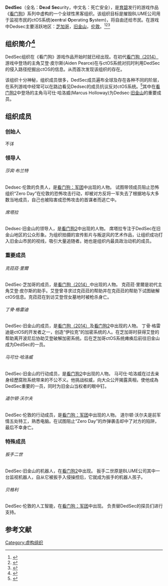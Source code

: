 {{Infobox character
| name      = DedSec
| image     = 
| caption   = 
| series    = 看门狗系列
| first     = [[看門狗_(遊戲)|看门狗（2014）]]
}}
'''DedSec'''（全名：'''De'''a'''d''' '''Sec'''urity，中文名：死亡安全），是[[育碧|育碧]]发行的游戏作品《[[看門狗_(遊戲)|看门狗]]》系列中虚构的一个全球性黑客组织。该组织目标是摧毁BLUME公司用于监视市民的ctOS系统('''c'''en'''t'''ral '''O'''perating '''S'''ystem)，将自由还给市民。在游戏中Dedsec主要活跃地区：[[芝加哥|芝加哥]]，[[旧金山|旧金山]]，[[伦敦|伦敦]]。<ref>{{Cite web|title=《看門狗 2》DedSec 席塔拉駭客雜紀：為什麼 DedSec 存在|url=https://www.ubisoft.com.hk/watch-dogs2-why-dedsec-you-would-not-believe-some-of-the-2-2-13-2-6/|accessdate=2020-11-17|author=|date=|last=|first=|format=|publisher=Ubisoft-UbiBlog|language=zh-yue|archive-date=2020-08-08|archive-url=https://web.archive.org/web/20200808033114/https://www.ubisoft.com.hk/watch-dogs2-why-dedsec-you-would-not-believe-some-of-the-2-2-13-2-6/|dead-url=no}}</ref><ref>{{Cite web|title=Watch Dogs: Who Is DedSec?|url=https://www.cbr.com/watch-dogs-dedsec-explained/|accessdate=2020-11-17|date=2020-10-18|work=CBR|language=en-US|archive-date=2021-11-27|archive-url=https://web.archive.org/web/20211127190023/https://www.cbr.com/watch-dogs-dedsec-explained/|dead-url=no}}</ref><ref>{{Cite web|title=伦敦陷落之时：一位前DedSec探员的回忆录|url=https://xw.qq.com/cmsid/20201111A0DYPF00|accessdate=2020-11-17|author=|date=|format=|work=xw.qq.com|publisher=腾讯新闻|language=zh-hans}}</ref>

==组织简介<ref>{{Cite web|title=看门狗三方阵营分析 游戏中的帮派斗争|url=http://m.pc.tgbus.com/info_57/30898/|accessdate=2020-11-17|author=|date=|format=|work=m.pc.tgbus.com|publisher=电玩巴士|language=}}</ref>==
DedSec组织在《看门狗》游戏作品开始时就已经出现。在初代[[看門狗_(遊戲)|看门狗（2014）]]游戏中登场的主角艾登·皮尔斯(Aiden Pearce)在与ctOS系统对抗时利用DedSec的侵入路径挖掘出ctOS的信息。从而首次发现该组织的存在。

该组织十分神秘，组织成员很多，DedSec成员遍布全球及存在各种不同的阶层，在系列游戏中经常可以在路边看见Dedsec的成员抗议反对ctOS系统。<ref>{{Cite web|title=Recruit People Who Dislike DedSec - Watch Dogs Legion|url=https://www.gosunoob.com/watch-dogs-legion/recruit-people-who-dislike-dedsec/|accessdate=2020-11-17|date=2020-10-30|last=JoeTheBard|work=GosuNoob.com Video Game News & Guides|language=en-US|archive-date=2020-11-01|archive-url=https://web.archive.org/web/20201101032601/https://www.gosunoob.com/watch-dogs-legion/recruit-people-who-dislike-dedsec/|dead-url=no}}</ref>其中在[[看门狗2|看门狗2]]中登场的主角马可仕·哈洛威(Marcus Holloway)为Dedsec·[[旧金山|旧金山]]的重要成员。

==组织成员==

=== 创始人 ===
不详

=== 领导人 ===
======莎宾·布兰特======
Dedsec·伦敦的负责人，是[[看门狗：军团|看门狗：军团]]中出现的人物。
试图带领成员阻止恐怖组织“Zero Day”在伦敦的恐怖攻击行动，却被对方反将一军失去了根据地与大多数当地成员，自己也被陷害成恐怖攻击的首谋者而逃亡中。

====== 席塔拉 ======
Dedsec·旧金山的领导人，是[[看门狗2|看门狗2]]中出现的人物。
席塔拉专注于DedSec在旧金山地区的公众形象。为组织拍摄的宣传影片与叛逆风的艺术作品，让组织成功打入旧金山市民的视线，吸引大量追随者。她也是组织内最具政治动机的成员。

=== 重要成员 ===

====== 克菈菈·里爾======
DedSec·芝加哥的成员，是[[看門狗_(遊戲)|看门狗（2014）]]中出现的人物。
克菈菈·里爾是初代主角艾登·皮尔斯的助手。艾登曾寻求过克菈菈的帮助并在克菈菈的帮助下试图破解ctOS信息。克菈菈在到访艾登侄女墓地时被枪杀身亡。

======丁骨·格雷迪======
DedSec·旧金山的成员，是[[看門狗_(遊戲)|看门狗（2014）]]及[[看门狗2|看门狗2]]中出现的人物。
丁骨·格雷迪是ctOS的开发者之一，创造“伊拉克”的加密系统的人。在芝加哥时获得艾登的帮助离开波尼后协助艾登破解加密系统。后在芝加哥ctOS系统瘫痪后前往旧金山成为DedSec的一员。
======马可仕·哈洛威======
DedSec·旧金山的行动成员，是[[看门狗2|看门狗2]]中出现的人物。
马可仕·哈洛威在过去亲身经歷腐败系统带来的不公不义。他挑战权威，向大众公开揭露真相，使他成為DedSec重要的一员，同时为旧金山当权者的眼中钉。

======道尔顿·沃尔夫======
DedSec·伦敦的行动成员，是[[看门狗：军团|看门狗：军团]]中出现的人物。
道尔顿·沃尔夫是前军情五处特工，熟悉电脑。在试图阻止“Zero Day”的炸弹袭击却中了对方的陷阱，最后不幸身亡。

===特殊成员===
======扳手二世======
DedSec·旧金山的机器人，在[[看门狗2|看门狗2]]中出现。
扳手二世原是BLUME公司其中一台监视机器人，自从它被扳手入侵操控后，它就成为扳手的机器人孩子。


======贝格利======
DedSec·伦敦的人工智能，在[[看门狗：军团|看门狗：军团]]中出现。
负责替DedSec的探员们进行支持。

==参考文献==
{{reflist}}

[[Category:虚构组织|Category:虚构组织]]